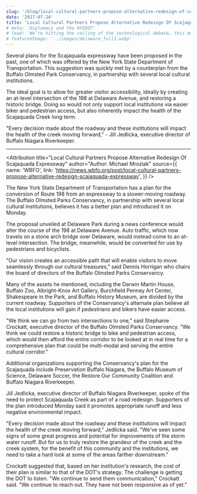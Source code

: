 ```yaml
---
slug: '/blog/local-cultural-partners-propose-alternative-redesign-of-scajaquada-expressway'
date: '2017-07-24'
title: 'Local Cultural Partners Propose Alternative Redesign Of Scajaquada Expressway'
# meta: 'Diplomacy and the NYSDOT'
# lead: 'We’re hitting the ceiling of the technological debate… this may now be up to political will.'
# featuredImage: '../images/delaware_full1.webp'
---
```



Several plans for the Scajaquada expressway have been proposed in the past, one of which was offered by the New York State Department of Transportation. This suggestion was quickly met by a counterplan from the Buffalo Olmsted Park Conservancy, in partnership with several local cultural institutions.

The ideal goal is to allow for greater visitor accessibility, ideally by creating an at-level intersection of the 198 at Delaware Avenue, and restoring a historic bridge. Doing so would not only support local institutions via easier biker and pedestrian access, but also inherently impact the health of the Scajaquada Creek long term.

"Every decision made about the roadway and these institutions will impact the health of the creek moving forward," - Jill Jedlicka, executive director of Buffalo Niagara Riverkeeper.

---

<Attribution
  title="Local Cultural Partners Propose Alternative Redesign Of Scajaquada Expressway"
  author="Author: Michael Mroziak"
  source={{
    name: 'WBFO',
    link:
      'https://news.wbfo.org/post/local-cultural-partners-propose-alternative-redesign-scajaquada-expressway',
  }}
/>

The New York State Department of Transportation has a plan for the conversion of Route 198 from an expressway to a slower-moving roadway. The Buffalo Olmsted Parks Conservancy, in partnership with several local cultural institutions, believes it has a better plan and introduced it on Monday.

The proposal unveiled at Delaware Park during a news conference would alter the course of the 198 at Delaware Avenue. Auto traffic, which now travels on a stone arch bridge over Delaware, would instead come to an at-level intersection. The bridge, meanwhile, would be converted for use by pedestrians and bicyclists.

"Our vision creates an accessible path that will enable visitors to move seamlessly through our cultural treasures," said Dennis Horrigan who chairs the board of directors of the Buffalo Olmsted Parks Conservancy.

Many of the assets he mentioned, including the Darwin Martin House, Buffalo Zoo, Albright-Knox Art Gallery, Burchfield Penney Art Center, Shakespeare in the Park, and Buffalo History Museum, are divided by the current roadway. Supporters of the Conservancy's alternate plan believe all the local institutions will gain if pedestrians and bikers have easier access.

"We think we can go from two intersections to one," said Stephanie Crockatt, executive director of the Buffalo Olmsted Parks Conservancy. "We think we could restore a historic bridge to bike and pedestrian access, which would then afford the entire corridor to be looked at in real time for a comprehensive plan that could be multi-modal and serving the entire cultural corridor."

Additional organizations supporting the Conservancy's plan for the Scajaquada include Preservation Buffalo Niagara, the Buffalo Museum of Science, Delaware Soccer, the Restore Our Community Coalition and Buffalo Niagara Riverkeeper.

Jill Jedlicka, executive director of Buffalo Niagara Riverkeeper, spoke of the need to protect Scajaquada Creek as part of a road redesign. Supporters of the plan introduced Monday said it promotes appropriate runoff and less negative environmental impact.

"Every decision made about the roadway and these institutions will impact the health of the creek moving forward," Jedlicka said. "We've seen some signs of some great progress and potential for improvements of the storm water runoff. But for us to truly restore the grandeur of the creek and the creek system, for the benefit of this community and the institutions, we need to take a hard look at some of the areas farther downstream."

Crockatt suggested that, based on her institution's research, the cost of their plan is similar to that of the DOT's strategy. The challenge is getting the DOT to listen.
"We continue to send them communication," Crockatt said. "We continue to reach out. They have not been responsive as of yet."

